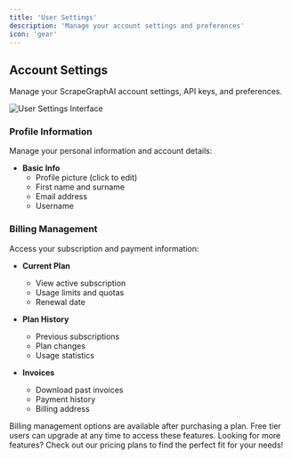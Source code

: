 ```yaml
---
title: 'User Settings'
description: 'Manage your account settings and preferences'
icon: 'gear'
---
```


## Account Settings

Manage your ScrapeGraphAI account settings, API keys, and preferences.

<Frame>
  <img src="/images/dashboard/settings-1.png" alt="User Settings Interface" />
</Frame>

### Profile Information

Manage your personal information and account details:

- **Basic Info**
  - Profile picture (click to edit)
  - First name and surname
  - Email address
  - Username

### Billing Management

Access your subscription and payment information:

- **Current Plan**
  - View active subscription
  - Usage limits and quotas
  - Renewal date

- **Plan History**
  - Previous subscriptions
  - Plan changes
  - Usage statistics

- **Invoices**
  - Download past invoices
  - Payment history
  - Billing address

<Note>
Billing management options are available after purchasing a plan. Free tier users can upgrade at any time to access these features.
</Note>

<Card title="Upgrade Your Plan" icon="rocket" href="https://scrapegraphai.com/#pricing">
  Looking for more features? Check out our pricing plans to find the perfect fit for your needs!
</Card>